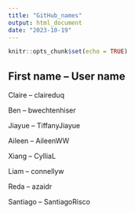 ```yaml
---
title: "GitHub_names"
output: html_document
date: "2023-10-19"
---
```


```r
knitr::opts_chunk$set(echo = TRUE)
```

## First name -- User name

Claire -- claireduq

Ben -- bwechtenhiser

Jiayue -- TiffanyJiayue


Aileen -- AileenWW

Xiang -- CylliaL


Liam -- connellyw


Reda -- azaidr

Santiago -- SantiagoRisco

